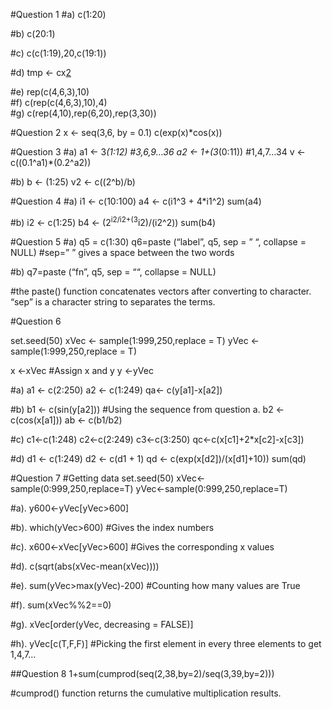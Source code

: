 #Question 1
#a)
c(1:20) 

#b)
c(20:1) 

#c)
c(c(1:19),20,c(19:1)) 

#d)
tmp <- cx[2](4,6,3)   

#e) 
rep(c(4,6,3),10)   
#f)
c(rep(c(4,6,3),10),4)   
#g)
c(rep(4,10),rep(6,20),rep(3,30))  

#Question 2
x <- seq(3,6, by = 0.1)
c(exp(x)*cos(x))


#Question 3
#a)
a1 <- 3*(1:12)  #3,6,9...36
a2 <- 1+(3*(0:11))    #1,4,7...34
v <- c((0.1^a1)*(0.2^a2))

#b)
b <- (1:25)
v2 <- c((2^b)/b)

#Question 4
#a)
i1 <- c(10:100)
a4 <- c(i1^3 + 4*i1^2)
sum(a4)

#b)
i2 <- c(1:25)
b4 <- (2^i2/i2+(3^i2)/(i2^2))
sum(b4)


#Question 5
#a)
q5 = c(1:30)
q6=paste ("label", q5, sep = " ", collapse = NULL)   #sep=" " gives a space between the two words

#b)
q7=paste ("fn", q5, sep = "", collapse = NULL)

#the paste() function concatenates vectors after converting to character. "sep" is a character string to separates the terms.



#Question 6

set.seed(50)
xVec <- sample(1:999,250,replace = T)
yVec <- sample(1:999,250,replace = T)

x <-xVec   #Assign x and y
y <-yVec

#a)
a1 <- c(2:250)
a2 <- c(1:249)
qa<- c(y[a1]-x[a2])

#b)
b1 <- c(sin(y[a2]))  #Using the sequence from question a.
b2 <- c(cos(x[a1]))
ab <- c(b1/b2)

#c)
c1<-c(1:248)
c2<-c(2:249)
c3<-c(3:250)
qc<-c(x[c1]+2*x[c2]-x[c3])

#d)
d1 <- c(1:249)
d2 <- c(d1 + 1)
qd <- c(exp(x[d2])/(x[d1]+10))
sum(qd)

#Question 7
#Getting data
set.seed(50)
xVec<-sample(0:999,250,replace=T)
yVec<-sample(0:999,250,replace=T)

#a).
y600<-yVec[yVec>600]

#b).
which(yVec>600)  #Gives the index numbers

#c).
x600<-xVec[yVec>600]  #Gives the corresponding x values

#d).
c(sqrt(abs(xVec-mean(xVec))))

#e).
sum(yVec>max(yVec)-200)   #Counting how many values are True

#f).
sum(xVec%%2==0)

#g).
xVec[order(yVec, decreasing = FALSE)]

#h).
yVec[c(T,F,F)] #Picking the first element in every three elements to get 1,4,7...

##Question 8
1+sum(cumprod(seq(2,38,by=2)/seq(3,39,by=2)))

#cumprod() function returns the cumulative multiplication results.



